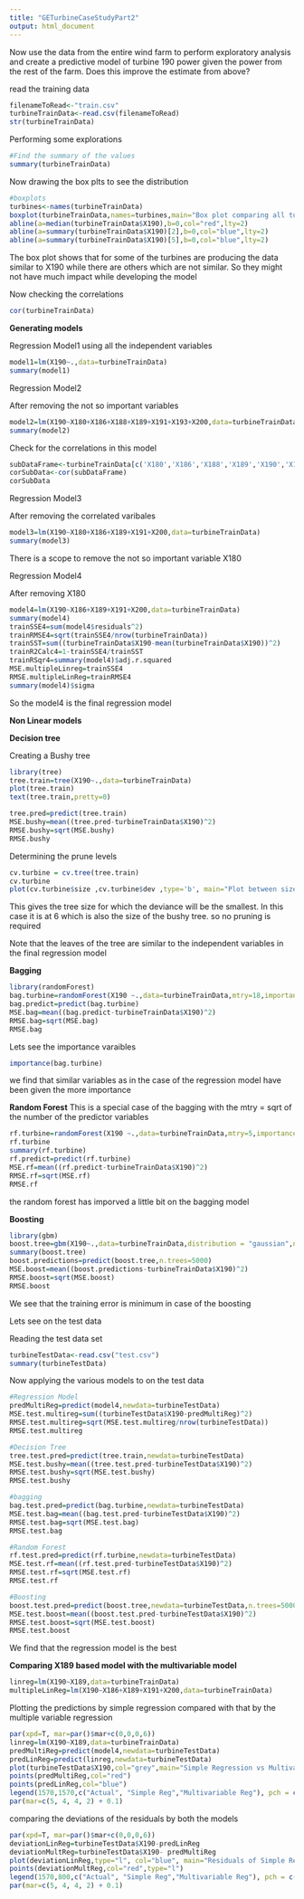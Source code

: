 ```yaml
---
title: "GETurbineCaseStudyPart2"
output: html_document
---
```


Now use the data from the entire wind farm to perform exploratory analysis and create a predictive model of turbine 190 power given the power from the rest of the farm.  Does this improve the estimate from above?


read the training data

```r
filenameToRead<-"train.csv"
turbineTrainData<-read.csv(filenameToRead)
str(turbineTrainData)

```

Performing some explorations

```r
#Find the summary of the values
summary(turbineTrainData)

```

Now drawing the box plts to see the distribution

```r
#boxplots
turbines<-names(turbineTrainData)
boxplot(turbineTrainData,names=turbines,main="Box plot comparing all turbines")
abline(a=median(turbineTrainData$X190),b=0,col="red",lty=2)
abline(a=summary(turbineTrainData$X190)[2],b=0,col="blue",lty=2)
abline(a=summary(turbineTrainData$X190)[5],b=0,col="blue",lty=2)


```
The box plot shows that for some of the turbines are producing the data similar to X190 while there are others which are not similar. So they might not have much impact while developing the model

Now checking the correlations

```r
cor(turbineTrainData)
```


__Generating models__

Regression Model1
using all the independent variables  

```r
model1=lm(X190~.,data=turbineTrainData)
summary(model1)

```


Regression Model2

After removing the not so important variables
```r
model2=lm(X190~X180+X186+X188+X189+X191+X193+X200,data=turbineTrainData)
summary(model2)

```

Check for the correlations in this model

```r
subDataFrame<-turbineTrainData[c('X180','X186','X188','X189','X190','X191','X193','X200')]
corSubData<-cor(subDataFrame)
corSubData


```

Regression Model3

After removing the correlated varibales

```r
model3=lm(X190~X180+X186+X189+X191+X200,data=turbineTrainData)
summary(model3)
```

There is a scope to remove the not so important variable X180

Regression Model4

After removing X180
```r
model4=lm(X190~X186+X189+X191+X200,data=turbineTrainData)
summary(model4)
trainSSE4=sum(model4$residuals^2)
trainRMSE4=sqrt(trainSSE4/nrow(turbineTrainData))
trainSST=sum((turbineTrainData$X190-mean(turbineTrainData$X190))^2)
trainR2Calc4=1-trainSSE4/trainSST
trainRSqr4=summary(model4)$adj.r.squared
MSE.multipleLinreg=trainSSE4
RMSE.multipleLinReg=trainRMSE4
summary(model4)$sigma

```

So the model4 is the final regression model

__Non Linear models __

__Decision tree__

Creating a Bushy tree
```r
library(tree)
tree.train=tree(X190~.,data=turbineTrainData)
plot(tree.train)
text(tree.train,pretty=0)

tree.pred=predict(tree.train)
MSE.bushy=mean((tree.pred-turbineTrainData$X190)^2)
RMSE.bushy=sqrt(MSE.bushy)
RMSE.bushy

```

Determining the prune levels

```r
cv.turbine = cv.tree(tree.train)
cv.turbine
plot(cv.turbine$size ,cv.turbine$dev ,type='b', main="Plot between size of the tree and the deviance",xlab = "Size of tree", ylab= "deviance")
```
This gives the tree size for which the deviance will be the smallest. In this case it is at 6 which is also the size of the bushy tree. so no pruning is required

Note that the leaves of the tree are similar to the independent variables in the final regression model 

__Bagging__

```r

library(randomForest)
bag.turbine=randomForest(X190 ~.,data=turbineTrainData,mtry=18,importance=TRUE)
bag.predict=predict(bag.turbine)
MSE.bag=mean((bag.predict-turbineTrainData$X190)^2)
RMSE.bag=sqrt(MSE.bag)
RMSE.bag

```

Lets see the importance varaibles 

```r

importance(bag.turbine)

```
we find that similar variables as in the case of the regression model have been given the more importance

__Random Forest__
This is a special case of the bagging with the mtry = sqrt of the number of the predictor variables

```r
rf.turbine=randomForest(X190 ~.,data=turbineTrainData,mtry=5,importance=TRUE)
rf.turbine
summary(rf.turbine)
rf.predict=predict(rf.turbine)
MSE.rf=mean((rf.predict-turbineTrainData$X190)^2)
RMSE.rf=sqrt(MSE.rf)
RMSE.rf
```

the random forest has imporved a little bit on the bagging model

__Boosting__

```r
library(gbm)
boost.tree=gbm(X190~.,data=turbineTrainData,distribution = "gaussian",n.trees = 5000,interaction.depth = 4)
summary(boost.tree)
boost.predictions=predict(boost.tree,n.trees=5000)
MSE.boost=mean((boost.predictions-turbineTrainData$X190)^2)
RMSE.boost=sqrt(MSE.boost)
RMSE.boost
```

We see that the training error is minimum in case of the boosting

Lets see on the test data

Reading the test data set
```r
turbineTestData<-read.csv("test.csv")
summary(turbineTestData)

```

Now applying the various models to on the test data

```r
#Regression Model
predMultiReg=predict(model4,newdata=turbineTestData)
MSE.test.multireg=sum((turbineTestData$X190-predMultiReg)^2)
RMSE.test.multireg=sqrt(MSE.test.multireg/nrow(turbineTestData))
RMSE.test.multireg

#Decision Tree
tree.test.pred=predict(tree.train,newdata=turbineTestData)
MSE.test.bushy=mean((tree.test.pred-turbineTestData$X190)^2)
RMSE.test.bushy=sqrt(MSE.test.bushy)
RMSE.test.bushy

#bagging
bag.test.pred=predict(bag.turbine,newdata=turbineTestData)
MSE.test.bag=mean((bag.test.pred-turbineTestData$X190)^2)
RMSE.test.bag=sqrt(MSE.test.bag)
RMSE.test.bag

#Random Forest
rf.test.pred=predict(rf.turbine,newdata=turbineTestData)
MSE.test.rf=mean((rf.test.pred-turbineTestData$X190)^2)
RMSE.test.rf=sqrt(MSE.test.rf)
RMSE.test.rf

#Boosting
boost.test.pred=predict(boost.tree,newdata=turbineTestData,n.trees=5000)
MSE.test.boost=mean((boost.test.pred-turbineTestData$X190)^2)
RMSE.test.boost=sqrt(MSE.test.boost)
RMSE.test.boost

```
We find that the regression model is the best


__Comparing X189 based model with the multivariable model__
```r

linreg=lm(X190~X189,data=turbineTrainData)
multipleLinReg=lm(X190~X186+X189+X191+X200,data=turbineTrainData)

```

Plotting the predictions by simple regression compared with that by the multiple variable regression

```r
par(xpd=T, mar=par()$mar+c(0,0,0,6))
linreg=lm(X190~X189,data=turbineTrainData)
predMultiReg=predict(model4,newdata=turbineTestData)
predLinReg=predict(linreg,newdata=turbineTestData)
plot(turbineTestData$X190,col="grey",main="Simple Regression vs Multivariable Reg. on test data")
points(predMultiReg,col="red")
points(predLinReg,col="blue")
legend(1570,1570,c("Actual", "Simple Reg","Multivariable Reg"), pch = c(1,1,1), col = c('grey','blue','red'))
par(mar=c(5, 4, 4, 2) + 0.1)

```

comparing the deviations of the residuals by both the models

```r
par(xpd=T, mar=par()$mar+c(0,0,0,6))
deviationLinReg=turbineTestData$X190-predLinReg
deviationMultReg=turbineTestData$X190- predMultiReg
plot(deviationLinReg,type="l", col="blue", main="Residuals of Simple Reg vs Multivariable Reg",ylab="Residuals")
points(deviationMultReg,col="red",type="l")
legend(1570,800,c("Actual", "Simple Reg","Multivariable Reg"), pch = c(1,1,1), col = c('grey','blue','red'))
par(mar=c(5, 4, 4, 2) + 0.1)


```